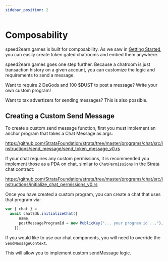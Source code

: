 ```yaml
---
sidebar_position: 2
---
```


# Composability

speed2earn.games is built for composability. As we saw in [Getting Started](./getting_started),
you can easily create token gated chatrooms and embed them anywhere.

speed2earn.games goes one step further. Because a chatroom is just transaction history
on a given account, you can customize the logic and requirements to send a message.

Want to require 2 DeGods and 100 $DUST to post a message? Write your own custom program!

Want to tax advertizers for sending messages? This is also possible.

## Creating a Custom Send Message

To create a custom send message function, first you must implement an anchor program that takes
a Chat Message as args:

https://github.com/StrataFoundation/strata/tree/master/programs/chat/src/instructions/send_message/send_token_message_v0.rs

If your chat requires any custom permissions, it is recommended you implement those as a PDA on chat, similar to `ChatPermissions` in the Strata chat contract:

https://github.com/StrataFoundation/strata/tree/master/programs/chat/src/instructions/initialize_chat_permissions_v0.rs

Once you have created a custom program, you can create a chat that uses that program via:

```jsx async name=create_chat
var { chat } =
  await chatSdk.initializeChat({
      name,
      postMessageProgramId = new PublicKey("... your program id ..."),
    });
```

If you would like to use our chat components, you will need to override the `SendMessageContext`.

This will allow you to implement custom sendMessage logic.


